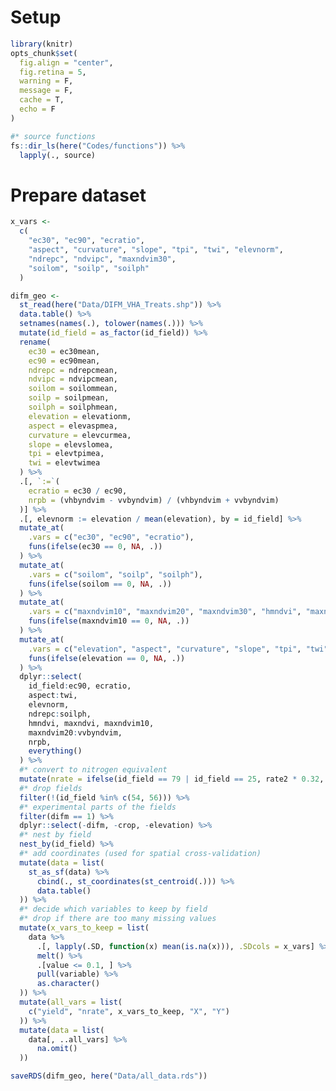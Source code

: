 # Setup

```r
library(knitr)
opts_chunk$set(
  fig.align = "center",
  fig.retina = 5,
  warning = F,
  message = F,
  cache = T,
  echo = F
)

#* source functions
fs::dir_ls(here("Codes/functions")) %>%
  lapply(., source)
```


# Prepare dataset

```r
x_vars <-
  c(
    "ec30", "ec90", "ecratio",
    "aspect", "curvature", "slope", "tpi", "twi", "elevnorm",
    "ndrepc", "ndvipc", "maxndvim30",
    "soilom", "soilp", "soilph"
  )

difm_geo <-
  st_read(here("Data/DIFM_VHA_Treats.shp")) %>%
  data.table() %>%
  setnames(names(.), tolower(names(.))) %>%
  mutate(id_field = as_factor(id_field)) %>%
  rename(
    ec30 = ec30mean,
    ec90 = ec90mean,
    ndrepc = ndrepcmean,
    ndvipc = ndvipcmean,
    soilom = soilommean,
    soilp = soilpmean,
    soilph = soilphmean,
    elevation = elevationm,
    aspect = elevaspmea,
    curvature = elevcurmea,
    slope = elevslomea,
    tpi = elevtpimea,
    twi = elevtwimea
  ) %>%
  .[, `:=`(
    ecratio = ec30 / ec90,
    nrpb = (vhbyndvim - vvbyndvim) / (vhbyndvim + vvbyndvim)
  )] %>%
  .[, elevnorm := elevation / mean(elevation), by = id_field] %>%
  mutate_at(
    .vars = c("ec30", "ec90", "ecratio"),
    funs(ifelse(ec30 == 0, NA, .))
  ) %>%
  mutate_at(
    .vars = c("soilom", "soilp", "soilph"),
    funs(ifelse(soilom == 0, NA, .))
  ) %>%
  mutate_at(
    .vars = c("maxndvim10", "maxndvim20", "maxndvim30", "hmndvi", "maxndvi", "vhbyndvim", "vvbyndvim", "nrpb"),
    funs(ifelse(maxndvim10 == 0, NA, .))
  ) %>%
  mutate_at(
    .vars = c("elevation", "aspect", "curvature", "slope", "tpi", "twi", "elevnorm"),
    funs(ifelse(elevation == 0, NA, .))
  ) %>%
  dplyr::select(
    id_field:ec90, ecratio,
    aspect:twi,
    elevnorm,
    ndrepc:soilph,
    hmndvi, maxndvi, maxndvim10,
    maxndvim20:vvbyndvim,
    nrpb,
    everything()
  ) %>%
  #* convert to nitrogen equivalent
  mutate(nrate = ifelse(id_field == 79 | id_field == 25, rate2 * 0.32, rate2 * 0.46)) %>%
  #* drop fields
  filter(!(id_field %in% c(54, 56))) %>%
  #* experimental parts of the fields
  filter(difm == 1) %>%
  dplyr::select(-difm, -crop, -elevation) %>%
  #* nest by field
  nest_by(id_field) %>%
  #* add coordinates (used for spatial cross-validation)
  mutate(data = list(
    st_as_sf(data) %>%
      cbind(., st_coordinates(st_centroid(.))) %>%
      data.table()
  )) %>%
  #* decide which variables to keep by field
  #* drop if there are too many missing values
  mutate(x_vars_to_keep = list(
    data %>%
      .[, lapply(.SD, function(x) mean(is.na(x))), .SDcols = x_vars] %>%
      melt() %>%
      .[value <= 0.1, ] %>%
      pull(variable) %>%
      as.character()
  )) %>%
  mutate(all_vars = list(
    c("yield", "nrate", x_vars_to_keep, "X", "Y")
  )) %>%
  mutate(data = list(
    data[, ..all_vars] %>%
      na.omit()
  ))

saveRDS(difm_geo, here("Data/all_data.rds"))
```

